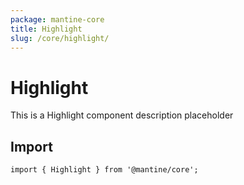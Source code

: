 ```yaml
---
package: mantine-core
title: Highlight
slug: /core/highlight/
---
```



# Highlight

This is a Highlight component description placeholder

<PageHeader
  source="mantine-core/src/Highlight/Highlight.tsx"
  docs="core/Highlight.mdx"
  package="@mantine/core"
/>

## Import

```tsx
import { Highlight } from '@mantine/core';
```

<PropsTable component="Highlight" />
